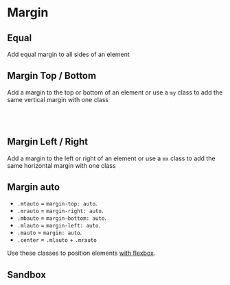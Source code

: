 
# Margin

## Equal

Add equal margin to all sides of an element

<Story id="css-utilities-margin--margin" />

## Margin Top / Bottom

Add a margin to the top or bottom of an element or use a `my` class to add the same vertical margin with one class

<Story id="css-utilities-margin--margin-top" />
<br/>
<Story id="css-utilities-margin--margin-bottom" />
<br />
<Story id="css-utilities-margin--margin-y" />

## Margin Left / Right

Add a margin to the left or right of an element or use a `mx` class to add the same horizontal margin with one class

<div className="flex flex-gap-1">
    <Story id="css-utilities-margin--margin-left" />
    <Story id="css-utilities-margin--margin-right" />
    <Story id="css-utilities-margin--margin-x" />
</div>

## Margin auto
<ul>
    <li><code>.mtauto</code> = <code>margin-top: auto</code>.</li>
    <li><code>.mrauto</code> = <code>margin-right: auto</code>.</li>
    <li><code>.mbauto</code> = <code>margin-bottom: auto</code>.</li>
    <li><code>.mlauto</code> = <code>margin-left: auto</code>.</li>
    <li><code>.mauto</code> = <code>margin: auto</code>.</li>
    <li><code>.center</code> = <code>.mlauto</code> + <code>.mrauto</code></li>
</ul>

Use these classes to position elements [with flexbox](?path=/docs/css-utilities-flexbox--page).

## Sandbox
<Canvas>
    <Story id="css-utilities-margin--sandbox" />
</Canvas>
